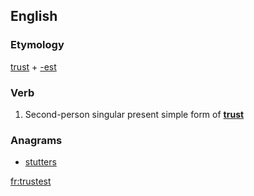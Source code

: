 ==English==

===Etymology===
[[trust]] + [[-est]]

===Verb===
{{head|en|verb form}}

# {{label|en|archaic}} Second-person singular present simple form of '''[[trust]]'''

===Anagrams===
* [[stutters#English|stutters]]

[[fr:trustest]]